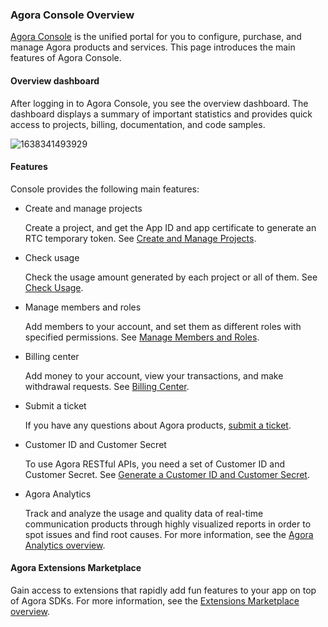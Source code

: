 


### Agora Console Overview

[Agora Console](https://console.agora.io/) is the unified portal for you to configure, purchase, and manage Agora products and services. This page introduces the main features of Agora Console.

#### Overview dashboard

After logging in to Agora Console, you see the overview dashboard. The dashboard displays a summary of important statistics and provides quick access to projects, billing, documentation, and code samples.

![1638341493929](https://web-cdn.agora.io/docs-files/1638341493929)

#### Features

Console provides the following main features:

- Create and manage projects

    Create a project, and get the App ID and app certificate to generate an RTC temporary token. See [Create and Manage Projects](#create-and-manage-projects).

- Check usage

    Check the usage amount generated by each project or all of them. See [Check Usage](#check-usage).

- Manage members and roles

    Add members to your account, and set them as different roles with specified permissions. See [Manage Members and Roles](#manage-members).

- Billing center

    Add money to your account, view your transactions, and make withdrawal requests. See [Billing Center](#billing-center).

- Submit a ticket

    If you have any questions about Agora products, [submit a ticket](#submit-a-ticket).

- Customer ID and Customer Secret

    To use Agora RESTful APIs, you need a set of Customer ID and Customer Secret. See [Generate a Customer ID and Customer Secret](#generate-a-customer-id-and-customer-secret).

- Agora Analytics

    Track and analyze the usage and quality data of real-time communication products through highly visualized reports in order to spot issues and find root causes. For more information, see the [Agora Analytics overview](/en/agora-analytics/overview/product-overview).

#### Agora Extensions Marketplace

Gain access to extensions that rapidly add fun features to your app on top of Agora SDKs. For more information, see the [Extensions Marketplace overview](/en/extensions-marketplace/overview/product-overview).
